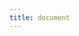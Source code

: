```yaml
---
title: document
---
```



<PySandboxExample
  code="import js
js.document.getElementById(current_target()).innerText = 'hello from PySandbox'"
  target="out"
  worker="1"
/>
